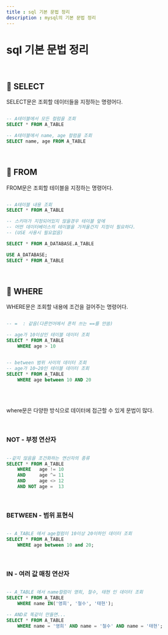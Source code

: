---
title : sql 기본 문법 정리
description : mysql의 기본 문법 정리
---
# sql 기본 문법 정리

<br>

## 🎈 SELECT

SELECT문은 조회할 데이터들을 지정하는 명령어다.
```sql

-- A테이블에서 모든 컬럼을 조회
SELECT * FROM A_TABLE

-- A테이블에서 name, age 컬럼을 조회
SELECT name, age FROM A_TABLE

```

<br>

## 🎈 FROM

FROM문은 조회할 테이블을 지정하는 명령어다.

```sql

-- A테이블 내용 조회
SELECT * FROM A_TABLE

-- 스키마가 지정되어있지 않을경우 테이블 앞에 
-- 어떤 데이터베이스의 테이블을 가져올건지 지정이 필요하다.
-- (USE 사용시 필요없음)

SELECT * FROM A_DATABASE.A_TABLE

USE A_DATABASE;
SELECT * FROM A_TABLE

```

<br>

## 🎈 WHERE

WHERE문은 조회할 내용에 조건을 걸어주는 명령어다.

```sql

-- =  : 같음(다른언어에서 흔히 쓰는 ==를 안씀)

-- age가 10이상인 테이블 데이터 조회
SELECT * FROM A_TABLE
    WHERE age > 10


-- between 범위 사이의 데이터 조회
-- age가 10~20인 테이블 데이터 조회
SELECT * FROM A_TABLE
    WHERE age between 10 AND 20

```

<br>
<br>

where문은 다양한 방식으로 데이터에 접근할 수 있게 문법이 많다.


<br>

### NOT - 부정 연산자

```sql

--같지 않음을 조건화하는 연산자의 종류
SELECT * FROM A_TABLE
    WHERE   age != 10
    AND     age ^= 11
    AND     age <> 12
    AND NOT age =  13

```

<br>

### BETWEEN - 범위 표현식

```sql

-- A_TABLE 에서 age컬럼이 10이상 20이하인 데이터 조회
SELECT * FROM A_TABLE 
	WHERE age between 10 and 20;

```

<br>

### IN - 여러 값 매칭 연산자

```sql

-- A_TABLE 에서 name컬럼이 영희, 철수, 태현 인 데이터 조회
SELECT * FROM A_TABLE 
	WHERE name IN('영희', '철수', '태현');

-- AND로 똑같이 만들면...
SELECT * FROM A_TABLE 
	WHERE name = '영희' AND name = '철수' AND name = '태현';


```
